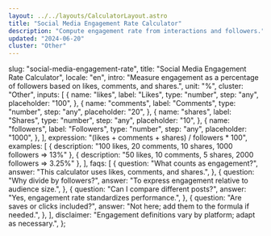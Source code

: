 ```yaml
---
layout: ../../layouts/CalculatorLayout.astro
title: "Social Media Engagement Rate Calculator"
description: "Compute engagement rate from interactions and followers."
updated: "2024-06-20"
cluster: "Other"
---
```



  slug: "social-media-engagement-rate",
  title: "Social Media Engagement Rate Calculator",
  locale: "en",
  intro:
    "Measure engagement as a percentage of followers based on likes, comments, and shares.",
  unit: "%",
  cluster: "Other",
  inputs: [
    {
      name: "likes",
      label: "Likes",
      type: "number",
      step: "any",
      placeholder: "100",
    },
    {
      name: "comments",
      label: "Comments",
      type: "number",
      step: "any",
      placeholder: "20",
    },
    {
      name: "shares",
      label: "Shares",
      type: "number",
      step: "any",
      placeholder: "10",
    },
    {
      name: "followers",
      label: "Followers",
      type: "number",
      step: "any",
      placeholder: "1000",
    },
  ],
  expression: "(likes + comments + shares) / followers * 100",
  examples: [
    { description: "100 likes, 20 comments, 10 shares, 1000 followers ⇒ 13%" },
    { description: "50 likes, 10 comments, 5 shares, 2000 followers ⇒ 3.25%" },
  ],
  faqs: [
    {
      question: "What counts as engagement?",
      answer: "This calculator uses likes, comments, and shares.",
    },
    {
      question: "Why divide by followers?",
      answer: "To express engagement relative to audience size.",
    },
    {
      question: "Can I compare different posts?",
      answer: "Yes, engagement rate standardizes performance.",
    },
    {
      question: "Are saves or clicks included?",
      answer: "Not here; add them to the formula if needed.",
    },
  ],
  disclaimer: "Engagement definitions vary by platform; adapt as necessary.",
};

<Calculator schema={schema} />
